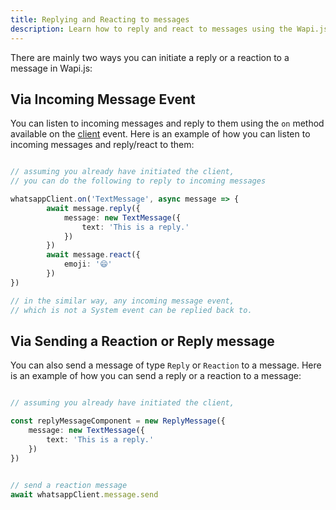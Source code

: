```yaml
---
title: Replying and Reacting to messages
description: Learn how to reply and react to messages using the Wapi.js SDK
---
```



There are mainly two ways you can initiate a reply or a reaction to a message in Wapi.js:

## Via Incoming Message Event

You can listen to incoming messages and reply to them using the `on` method available on the [client](api-reference/classes/Client) event. Here is an example of how you can listen to incoming messages and reply/react to them:

```typescript

// assuming you already have initiated the client,
// you can do the following to reply to incoming messages

whatsappClient.on('TextMessage', async message => {
		await message.reply({
			message: new TextMessage({
				text: 'This is a reply.'
			})
		})
        await message.react({
            emoji: '😄'
        })
})

// in the similar way, any incoming message event, 
// which is not a System event can be replied back to.
```


## Via Sending a Reaction or Reply message

You can also send a message of type `Reply` or `Reaction` to a message. Here is an example of how you can send a reply or a reaction to a message:

```typescript

// assuming you already have initiated the client,

const replyMessageComponent = new ReplyMessage({
    message: new TextMessage({
        text: 'This is a reply.'
    })
})


// send a reaction message
await whatsappClient.message.send

```
